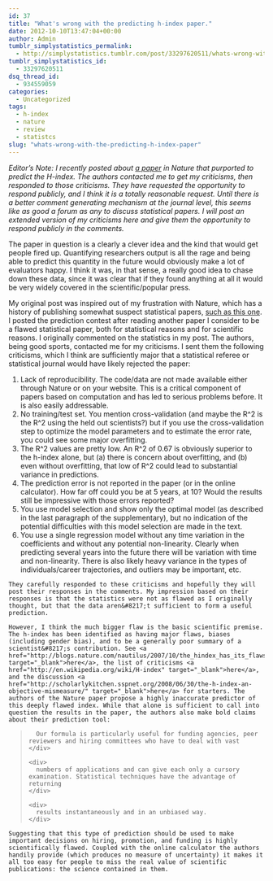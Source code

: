 ```yaml
---
id: 37
title: "What's wrong with the predicting h-index paper."
date: 2012-10-10T13:47:04+00:00
author: Admin
tumblr_simplystatistics_permalink:
  - http://simplystatistics.tumblr.com/post/33297620511/whats-wrong-with-the-predicting-h-index-paper
tumblr_simplystatistics_id:
  - 33297620511
dsq_thread_id:
  - 934559059
categories:
  - Uncategorized
tags:
  - h-index
  - nature
  - review
  - statistcs
slug: "whats-wrong-with-the-predicting-h-index-paper"
---
```

_Editor&#8217;s Note: I recently posted about <a href="http://simplystatistics.org/post/31990205510/prediction-contest" target="_blank">a paper</a> in Nature that purported to predict the H-index. The authors contacted me to get my criticisms, then responded to those criticisms. They have requested the opportunity to respond publicly, and I think it is a totally reasonable request. Until there is a better comment generating mechanism at the journal level, this seems like as good a forum as any to discuss statistical papers. I will post an extended version of my criticisms here and give them the opportunity to respond publicly in the comments. _

<span>The paper in question is a clearly a clever idea and the kind that would get people fired up. Quantifying researchers output is all the rage and being able to predict this quantity in the future would obviously make a lot of evaluators happy. I think it was, in that sense, a really good idea to chase down these data, since it was clear that if they found anything at all it would be very widely covered in the scientific/popular press. </span>

<div>
  My original post was inspired out of my frustration with Nature, which has a history of publishing somewhat suspect statistical papers, <a href="http://www.ncbi.nlm.nih.gov/pubmed/15457248" target="_blank">such as this one</a>. I posted the prediction contest after reading another paper I consider to be a flawed statistical paper, both for statistical reasons and for scientific reasons. I originally commented on the statistics in my post. The authors, being good sports, contacted me for my criticisms. I sent them the following criticisms, which I think are sufficiently major that a statistical referee or statistical journal would have likely rejected the paper:
</div>

<div>
  <ol>
    <li>
      Lack of reproducibility. The code/data are not made available either through Nature or on your website. This is a critical component of papers based on computation and has led to serious problems before. It is also easily addressable. 
    </li>
    <li>
      No training/test set. You mention cross-validation (and maybe the R^2 is the R^2 using the held out scientists?) but if you use the cross-validation step to optimize the model parameters and to estimate the error rate, you could see some major overfitting. 
    </li>
    <li>
      The R^2 values are pretty low. An R^2 of 0.67 is obviously superior to the h-index alone, but (a) there is concern about overfitting, and (b) even without overfitting, that low of R^2 could lead to substantial variance in predictions. 
    </li>
    <li>
      The prediction error is not reported in the paper (or in the online calculator). How far off could you be at 5 years, at 10? Would the results still be impressive with those errors reported?
    </li>
    <li>
      You use model selection and show only the optimal model (as described in the last paragraph of the supplementary), but no indication of the potential difficulties with this model selection are made in the text. 
    </li>
    <li>
      You use a single regression model without any time variation in the coefficients and without any potential non-linearity. Clearly when predicting several years into the future there will be variation with time and non-linearity. There is also likely heavy variance in the types of individuals/career trajectories, and outliers may be important, etc. 
    </li>
  </ol>
  
  <div>
    They carefully responded to these criticisms and hopefully they will post their responses in the comments. My impression based on their responses is that the statistics were not as flawed as I originally thought, but that the data aren&#8217;t sufficient to form a useful prediction. 
  </div>
  
  <div>
  </div>
  
  <div>
    However, I think the much bigger flaw is the basic scientific premise. The h-index has been identified as having major flaws, biases (including gender bias), and to be a generally poor summary of a scientist&#8217;s contribution. See <a href="http://blogs.nature.com/nautilus/2007/10/the_hindex_has_its_flaws.html" target="_blank">here</a>, the list of criticisms <a href="http://en.wikipedia.org/wiki/H-index" target="_blank">here</a>, and the discussion <a href="http://scholarlykitchen.sspnet.org/2008/06/30/the-h-index-an-objective-mismeasure/" target="_blank">here</a> for starters. The authors of the Nature paper propose a highly inaccurate predictor of this deeply flawed index. While that alone is sufficient to call into question the results in the paper, the authors also make bold claims about their prediction tool: 
  </div>
  
  <blockquote>
    <div>
      Our formula is particularly useful for funding agencies, peer reviewers and hir­ing committees who have to deal with vast 
    </div>
    
    <div>
      numbers of applications and can give each only a cursory examination. Statistical techniques have the advantage of returning 
    </div>
    
    <div>
      results instantaneously and in an unbiased way.
    </div>
  </blockquote>
  
  <div>
    Suggesting that this type of prediction should be used to make important decisions on hiring, promotion, and funding is highly scientifically flawed. Coupled with the online calculator the authors handily provide (which produces no measure of uncertainty) it makes it all too easy for people to miss the real value of scientific publications: the science contained in them. 
  </div>
</div>
